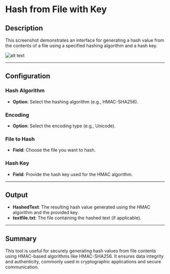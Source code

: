 # Hash from File with Key

## Description

This screenshot demonstrates an interface for generating a hash value from the contents of a file using a specified hashing algorithm and a hash key.

![alt text](../assets/cryptography/hash-from-file-with-key.png)

---

## Configuration

### Hash Algorithm

- **Option**: Select the hashing algorithm (e.g., HMAC-SHA256).

### Encoding

- **Option**: Select the encoding type (e.g., Unicode).

### File to Hash

- **Field**: Choose the file you want to hash.

### Hash Key

- **Field**: Provide the hash key used for the HMAC algorithm.

---

## Output

- **HashedText**: The resulting hash value generated using the HMAC algorithm and the provided key.
- **textfile.txt**: The file containing the hashed text (if applicable).

---

## Summary

This tool is useful for securely generating hash values from file contents using HMAC-based algorithms like HMAC-SHA256. It ensures data integrity and authenticity, commonly used in cryptographic applications and secure communication.